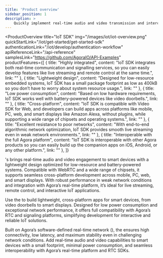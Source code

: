 ```yaml
---
title: 'Product overview'
sidebar_position: 1
description: >
    Quickly implement real-time audio and video transmission and intercommunication for IoT use cases..
---
```



<ProductOverview
  title="IoT SDK"
  img="/images/iot/iot-overview.png"
  quickStartLink="/iot/get-started/get-started-sdk"
  authenticationLink="/iot/develop/authentication-workflow"
  apiReferenceLink="/api-reference"
  samplesLink="https://github.com/AgoraIO/API-Examples"
  productFeatures={[
    {
      title: "Highly integrated",
      content: "IoT SDK integrates both real-time communication and signalling services, so you can easily develop features like live streaming and remote control at the same time.",
      link: ""
    },
    {
      title: "Lightweight design",
      content: "Designed for low-resource embedded systems, IoT SDK has a small package footprint as low as 400kB so you don’t have to worry about system resource usage.",
      link: ""
    },
    {
      title: "Low power consumption",
      content: "Based on low hardware requirements, IoT SDK works well with battery-powered devices like video doorbells.",
      link: ""
    },
    {
      title: "Cross-platform",
      content: "IoT SDK is compatible with Video SDK for Web, and developers can build apps across platforms like mobile, PC, web, and smart displays like Amazon Alexa, without plugins, while supporting a wide range of chipsets and operating systems.",
      link: ""
    },
    {
      title: "Excellent resistance to poor networks",
      content: "With end-to-end algorithmic network optimization, IoT SDK provides smooth live streaming even in weak network environments.",
      link: ""
    },
    {
      title: "Interoperable with the full Agora platform",
      content: "IoT SDK is interoperable with other Agora products so you can easily build up the companion apps on iOS, Android, or any other platform.",
      link: ""
    },
  ]}
>

<Vg k="COMPANY" />'s <Vg k="IOT" /> brings real-time audio and video engagement to smart devices with a lightweight design optimized for low-resource and battery-powered systems. Compatible with WebRTC and a wide range of chipsets, it supports seamless cross-platform development across mobile, PC, web, and smart displays. With robust performance in weak network conditions and integration with Agora’s real-time platform, it’s ideal for live streaming, remote control, and interactive IoT applications.

Use the <Vg k="IOT" /> to build lightweight, cross-platform apps for smart devices, from video doorbells to smart displays. Designed for low power consumption and exceptional network performance, it offers full compatibility with Agora’s RTC and signaling platforms, simplifying development for interactive and reliable IoT solutions.

Built on Agora’s software-defined real-time network (<Vg k="AGORA_BACKEND"/>), the <Vg k="IOT" /> ensures high connectivity, low latency, and maximum stability even in challenging network conditions. Add real-time audio and video capabilities to smart devices with a small footprint, minimal power consumption, and seamless interoperability with Agora’s real-time platform and RTC SDKs.

</ProductOverview>